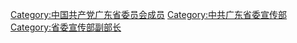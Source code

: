 [[Category:中国共产党广东省委员会成员|Category:中国共产党广东省委员会成员]]
[[Category:中共广东省委宣传部|Category:中共广东省委宣传部]]
[[Category:省委宣传部副部长|Category:省委宣传部副部长]]